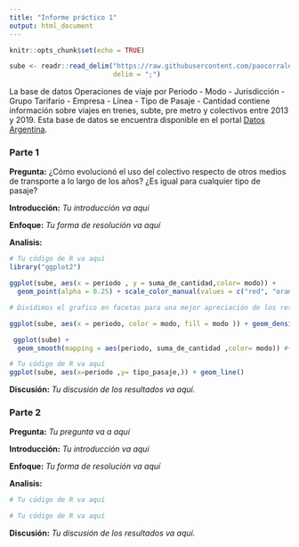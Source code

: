 ```yaml
---
title: "Informe práctico 1"
output: html_document
---
```


```r
knitr::opts_chunk$set(echo = TRUE)

sube <- readr::read_delim("https://raw.githubusercontent.com/paocorrales/Visualizacion/main/datos/operaciones-de-viaje-limpio.csv",
                          delim = ";") 
```

La base de datos Operaciones de viaje por Periodo - Modo - Jurisdicción - Grupo Tarifario - Empresa - Línea - Tipo de Pasaje - Cantidad contiene información sobre viajes en trenes, subte, pre metro y colectivos entre 2013 y 2019. Esta base de datos se encuentra disponible en el portal [Datos Argentina](https://datos.gob.ar/it/dataset/transporte-sube-operaciones-viaje-por-mes-region-metropolitana-buenos-aires/archivo/transporte_faaf3cfa-9ce5-4f7a-8391-389ad9c2a83d).

### **Parte 1**

**Pregunta:** ¿Cómo evolucionó el uso del colectivo respecto de otros medios de transporte a lo largo de los años? ¿Es igual para cualquier tipo de pasaje?


**Introducción:** *Tu introducción va aqui*

**Enfoque:** *Tu forma de resolución va aquí*

**Analisis:**


```r
# Tu código de R va aquí
library("ggplot2")

ggplot(sube, aes(x = periodo , y = suma_de_cantidad,color= modo)) +
  geom_point(alpha = 0.25) + scale_color_manual(values = c("red", "orange", "blue")) + facet_wrap(~modo)# + scale_y_continuous(breaks = seq(2500000,12500000, by = 2500000))

# Dividimos el grafico en facetas para una mejor apreciación de los respectivos subconjuntos que fomar los modo de viaje

ggplot(sube, aes(x = periodo, color = modo, fill = modo )) + geom_density(alpha = 0.30) + facet_wrap(~modo) #+ scale_y_continuous(breaks = seq(2500000,12500000, by = 2500000))

 ggplot(sube) +
  geom_smooth(mapping = aes(periodo, suma_de_cantidad ,color= modo)) #+ scale_color_manual(values = c("red", "orange", "blue")) + facet_wrap(~modo)# + scale_y_continuous(breaks = seq(2500000,12500000, by = 2500000))

```

```r
# Tu código de R va aquí
ggplot(sube, aes(x=periodo ,y= tipo_pasaje,)) + geom_line()


```


**Discusión:** *Tu discusión de los resultados va aquí.*

### **Parte 2**

**Pregunta:** *Tu pregunta va a aquí*

**Introducción:** *Tu introducción va aqui*

**Enfoque:** *Tu forma de resolución va aquí*

**Analisis:**

```r
# Tu código de R va aquí
```

```r
# Tu código de R va aquí
```

**Discusión:** *Tu discusión de los resultados va aquí.*
